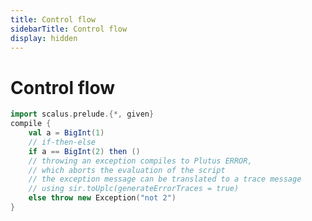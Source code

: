 ```yaml
---
title: Control flow
sidebarTitle: Control flow
display: hidden
---
```


# Control flow

```scala mdoc:compile-only copy showLineNumbers
import scalus.prelude.{*, given}
compile {
    val a = BigInt(1)
    // if-then-else
    if a == BigInt(2) then ()
    // throwing an exception compiles to Plutus ERROR,
    // which aborts the evaluation of the script
    // the exception message can be translated to a trace message
    // using sir.toUplc(generateErrorTraces = true)
    else throw new Exception("not 2")
}
```